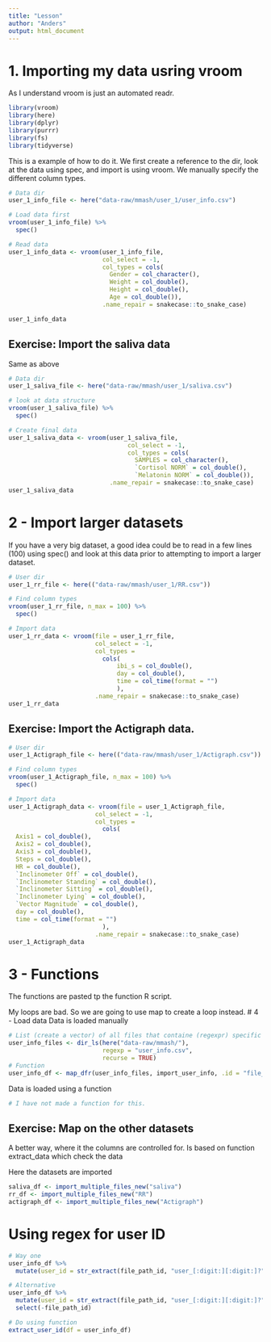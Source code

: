 ```yaml
---
title: "Lesson"
author: "Anders"
output: html_document
---
```


# 1. Importing my data usring vroom
As I understand vroom is just an automated readr. 

```r
library(vroom)
library(here)
library(dplyr)
library(purrr)
library(fs)
library(tidyverse)
```

This is a example of how to do it. We first create a reference to the dir, look at the data using spec, and import is using vroom. We manually specify the different column types.

```r
# Data dir
user_1_info_file <- here("data-raw/mmash/user_1/user_info.csv")

# Load data first
vroom(user_1_info_file) %>%
  spec()

# Read data
user_1_info_data <- vroom(user_1_info_file,
                          col_select = -1,
                          col_types = cols(
                            Gender = col_character(),
                            Weight = col_double(),
                            Height = col_double(),
                            Age = col_double()),
                          .name_repair = snakecase::to_snake_case)

user_1_info_data
```


## Exercise: Import the saliva data
Same as above
```r
# Data dir
user_1_saliva_file <- here("data-raw/mmash/user_1/saliva.csv")

# look at data structure
vroom(user_1_saliva_file) %>%
  spec()

# Create final data
user_1_saliva_data <- vroom(user_1_saliva_file,
                                 col_select = -1,
                                 col_types = cols(
                                   SAMPLES = col_character(),
                                   `Cortisol NORM` = col_double(),
                                   `Melatonin NORM` = col_double()),
                            .name_repair = snakecase::to_snake_case)
user_1_saliva_data
```

# 2 - Import larger datasets
If you have a very big dataset, a good idea could be to read in a few lines (100) using spec() and look at this data prior to attempting to import a larger dataset.


```r
# User dir
user_1_rr_file <- here(("data-raw/mmash/user_1/RR.csv"))

# Find column types
vroom(user_1_rr_file, n_max = 100) %>%
  spec()

# Import data
user_1_rr_data <- vroom(file = user_1_rr_file,
                        col_select = -1,
                        col_types = 
                          cols(
                              ibi_s = col_double(),
                              day = col_double(),
                              time = col_time(format = "")
                              ),
                        .name_repair = snakecase::to_snake_case)
user_1_rr_data
```
## Exercise: Import the Actigraph data.
```r
# User dir
user_1_Actigraph_file <- here(("data-raw/mmash/user_1/Actigraph.csv"))

# Find column types
vroom(user_1_Actigraph_file, n_max = 100) %>%
  spec()

# Import data
user_1_Actigraph_data <- vroom(file = user_1_Actigraph_file,
                        col_select = -1,
                        col_types = 
                          cols(
  Axis1 = col_double(),
  Axis2 = col_double(),
  Axis3 = col_double(),
  Steps = col_double(),
  HR = col_double(),
  `Inclinometer Off` = col_double(),
  `Inclinometer Standing` = col_double(),
  `Inclinometer Sitting` = col_double(),
  `Inclinometer Lying` = col_double(),
  `Vector Magnitude` = col_double(),
  day = col_double(),
  time = col_time(format = "")
                          ),
                        .name_repair = snakecase::to_snake_case)
user_1_Actigraph_data
```

# 3 - Functions
The functions are pasted tp the function R script.

My loops are bad. So we are going to use map to create a loop instead.
# 4 - Load data 
Data is loaded manually
```r
# List (create a vector) of all files that containe (regexpr) specific string in a specified folder.
user_info_files <- dir_ls(here("data-raw/mmash/"), 
                          regexp = "user_info.csv", 
                          recurse = TRUE)
# Function
user_info_df <- map_dfr(user_info_files, import_user_info, .id = "file_path_id")
```

Data is loaded using a function
```r
# I have not made a function for this.
```


## Exercise: Map on the other datasets

A better way, where it the columns are controlled for. Is based on function extract_data which check the data


Here the datasets are imported
```r
saliva_df <- import_multiple_files_new("saliva")
rr_df <- import_multiple_files_new("RR")
actigraph_df <- import_multiple_files_new("Actigraph")
```


# Using regex for user ID
```r
# Way one
user_info_df %>% 
  mutate(user_id = str_extract(file_path_id, "user_[:digit:][:digit:]?"), .keep = "unused")

# Alternative
user_info_df %>% 
  mutate(user_id = str_extract(file_path_id, "user_[:digit:][:digit:]?")) %>% 
  select(-file_path_id)

# Do using function
extract_user_id(df = user_info_df)
```

